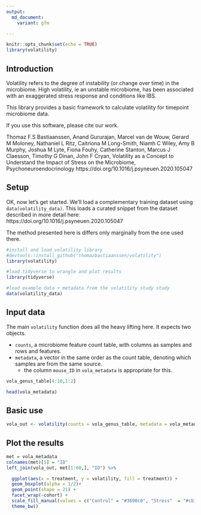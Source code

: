 ```yaml
---
output:
  md_document:
    variant: gfm

---
```


<!-- README.md is generated from README.Rmd. Please edit that file -->

```r
knitr::opts_chunk$set(echo = TRUE)
library(volatility)
```
## Introduction
Volatility refers to the degree of instability (or change over time) in the microbiome. High volatility, ie an unstable microbiome, has been associated with an exaggerated stress response and conditions like IBS. 

This library provides a basic framework to calculate volatility for timepoint microbiome data. 

If you use this software, please cite our work.

Thomaz F.S Bastiaanssen, Anand Gururajan, Marcel van de Wouw, Gerard M Moloney, Nathaniel L Ritz, Caitriona M Long-Smith, Niamh C Wiley, Amy B Murphy, Joshua M Lyte, Fiona Fouhy, Catherine Stanton, Marcus J Claesson, Timothy G Dinan, John F Cryan,
Volatility as a Concept to Understand the Impact of Stress on the Microbiome,
Psychoneuroendocrinology
https://doi.org/10.1016/j.psyneuen.2020.105047

## Setup

OK, now let's get started.
We'll load a complementary training dataset using `data(volatility_data)`. This loads a curated snippet from the dataset described in more detail here: https://doi.org/10.1016/j.psyneuen.2020.105047

The method presented here is differs only marginally from the one used there. 


```r
#install and load volatility library
#devtools::install_github("thomazbastiaanssen/volatility")
library(volatility)

#load tidyverse to wrangle and plot results
library(tidyverse)

#load example data + metadata from the volatility study study
data(volatility_data)

```

## Input data

The main `volatility` function does all the heavy lifting here. It expects two objects. 

* `counts`, a microbiome feature count table, with columns as samples and rows and features. 
* `metadata`, a vector in the same order as the count table, denoting which samples are from the same source. 
    + the column `mouse_ID` in `vola_metadata` is appropriate for this. 

```r
vola_genus_table[4:10,1:2]

head(vola_metadata)

```

## Basic use

```r
vola_out <- volatility(counts = vola_genus_table, metadata = vola_metadata$mouse_ID)

```


## Plot the results


```r
met = vola_metadata
colnames(met)[5] = "ID"
left_join(vola_out, met[1:60,], "ID") %>%

  ggplot(aes(x = treatment, y = volatility, fill = treatment)) +
  geom_boxplot(alpha = 1/2)+
  geom_point(shape = 21) +
  facet_wrap(~cohort) +
  scale_fill_manual(values = c("Control" = "#3690c0", "Stress"  = "#cb181d")) +
  theme_bw() 
```

